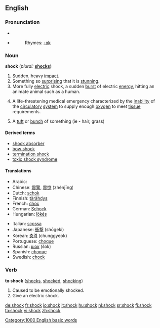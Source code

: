 ==English==
===Pronunciation===
*{{IPA|/ʃɒk/}}
*{{audio|en-us-shock.ogg|Audio (US)}}
*:Rhymes: [[Rhymes:English:-ɒk|-ɒk]]

===Noun===
'''shock''' (''plural:'' '''[[shocks]]''')

# Sudden, heavy [[impact]].
# Something so [[surprising]] that it is [[stunning]].
# More fully [[electric]] shock, a sudden [[burst]] of electric [[energy]], hitting an animate animal such as a human.
# {{pathology}} A life-threatening medical emergency characterized by the [[inability]] of the [[circulatory]] [[system]] to supply enough [[oxygen]] to meet [[tissue]] requirements.
# A [[tuft]] or [[bunch]] of something (ie - hair, grass)

====Derived terms====
*[[shock absorber]]
*[[bow shock]]
*[[termination shock]]
*[[toxic shock syndrome]]

====Translations====
{{top}}
*Arabic: {{ARchar|[[صدمة]]}} {{IPAchar|(ʂáɖma)}} {{f}}
*Chinese: [[震驚]], [[震惊]] (zhènjīng)
*Dutch: [[schok]]
*Finnish: [[tärähdys]]
*French: [[choc]] {{m}}
*German: [[Schock]]
*Hungarian: [[lökés]]
{{mid}}
*Italian: [[scossa]] {{f}}
*Japanese: [[衝撃]] (shōgeki)
*Korean: [[충격]] (chunggyeok)
*Portuguese: [[choque]] {{m}}
*Russian: [[шок]] (šok) {{m}}
*Spanish: [[choque]] {{m}}
*Swedish: [[chock]]
{{bottom}}

===Verb===
'''to shock''' ([[shocks]], [[shocked]], [[shocking]])

# Caused to be emotionally shocked.
# Give an electric shock.

[[Category:1000 English basic words]]

[[de:shock]]
[[fr:shock]]
[[io:shock]]
[[it:shock]]
[[hu:shock]]
[[nl:shock]]
[[sr:shock]]
[[fi:shock]]
[[ta:shock]]
[[vi:shock]]
[[zh:shock]]